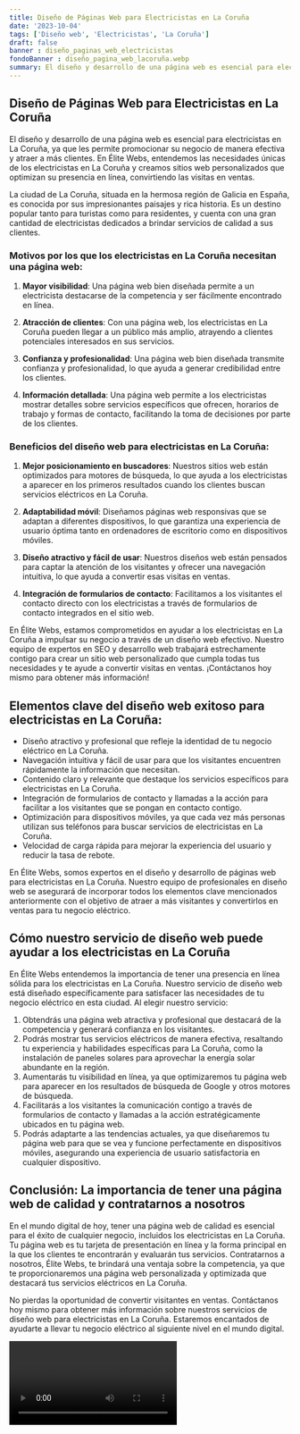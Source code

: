 ```yaml
---
title: Diseño de Páginas Web para Electricistas en La Coruña
date: '2023-10-04'
tags: ['Diseño web', 'Electricistas', 'La Coruña']
draft: false
banner : diseño_paginas_web_electricistas
fondoBanner : diseño_pagina_web_lacoruña.webp
summary: El diseño y desarrollo de una página web es esencial para electricistas en La Coruña, ya que les permite promocionar su negocio de manera efectiva y atraer a más clientes. En Élite Webs, entendemos las necesidades únicas de los electricistas en La Coruña y creamos sitios web personalizados que optimizan su presencia en línea, convirtiendo las visitas en ventas.
---
```


## Diseño de Páginas Web para Electricistas en La Coruña

El diseño y desarrollo de una página web es esencial para electricistas en La Coruña, ya que les permite promocionar su negocio de manera efectiva y atraer a más clientes. En Élite Webs, entendemos las necesidades únicas de los electricistas en La Coruña y creamos sitios web personalizados que optimizan su presencia en línea, convirtiendo las visitas en ventas.

La ciudad de La Coruña, situada en la hermosa región de Galicia en España, es conocida por sus impresionantes paisajes y rica historia. Es un destino popular tanto para turistas como para residentes, y cuenta con una gran cantidad de electricistas dedicados a brindar servicios de calidad a sus clientes.

### Motivos por los que los electricistas en La Coruña necesitan una página web:

1. **Mayor visibilidad**: Una página web bien diseñada permite a un electricista destacarse de la competencia y ser fácilmente encontrado en línea.

2. **Atracción de clientes**: Con una página web, los electricistas en La Coruña pueden llegar a un público más amplio, atrayendo a clientes potenciales interesados en sus servicios.

3. **Confianza y profesionalidad**: Una página web bien diseñada transmite confianza y profesionalidad, lo que ayuda a generar credibilidad entre los clientes.

4. **Información detallada**: Una página web permite a los electricistas mostrar detalles sobre servicios específicos que ofrecen, horarios de trabajo y formas de contacto, facilitando la toma de decisiones por parte de los clientes.

### Beneficios del diseño web para electricistas en La Coruña:

1. **Mejor posicionamiento en buscadores**: Nuestros sitios web están optimizados para motores de búsqueda, lo que ayuda a los electricistas a aparecer en los primeros resultados cuando los clientes buscan servicios eléctricos en La Coruña.

2. **Adaptabilidad móvil**: Diseñamos páginas web responsivas que se adaptan a diferentes dispositivos, lo que garantiza una experiencia de usuario óptima tanto en ordenadores de escritorio como en dispositivos móviles.

3. **Diseño atractivo y fácil de usar**: Nuestros diseños web están pensados para captar la atención de los visitantes y ofrecer una navegación intuitiva, lo que ayuda a convertir esas visitas en ventas.

4. **Integración de formularios de contacto**: Facilitamos a los visitantes el contacto directo con los electricistas a través de formularios de contacto integrados en el sitio web.

En Élite Webs, estamos comprometidos en ayudar a los electricistas en La Coruña a impulsar su negocio a través de un diseño web efectivo. Nuestro equipo de expertos en SEO y desarrollo web trabajará estrechamente contigo para crear un sitio web personalizado que cumpla todas tus necesidades y te ayude a convertir visitas en ventas. ¡Contáctanos hoy mismo para obtener más información!

<GifSeo />

<Cta />

## Elementos clave del diseño web exitoso para electricistas en La Coruña:

- Diseño atractivo y profesional que refleje la identidad de tu negocio eléctrico en La Coruña.
- Navegación intuitiva y fácil de usar para que los visitantes encuentren rápidamente la información que necesitan.
- Contenido claro y relevante que destaque los servicios específicos para electricistas en La Coruña.
- Integración de formularios de contacto y llamadas a la acción para facilitar a los visitantes que se pongan en contacto contigo.
- Optimización para dispositivos móviles, ya que cada vez más personas utilizan sus teléfonos para buscar servicios de electricistas en La Coruña.
- Velocidad de carga rápida para mejorar la experiencia del usuario y reducir la tasa de rebote.

En Élite Webs, somos expertos en el diseño y desarrollo de páginas web para electricistas en La Coruña. Nuestro equipo de profesionales en diseño web se asegurará de incorporar todos los elementos clave mencionados anteriormente con el objetivo de atraer a más visitantes y convertirlos en ventas para tu negocio eléctrico.

## Cómo nuestro servicio de diseño web puede ayudar a los electricistas en La Coruña

En Élite Webs entendemos la importancia de tener una presencia en línea sólida para los electricistas en La Coruña. Nuestro servicio de diseño web está diseñado específicamente para satisfacer las necesidades de tu negocio eléctrico en esta ciudad. Al elegir nuestro servicio:

1. Obtendrás una página web atractiva y profesional que destacará de la competencia y generará confianza en los visitantes.
2. Podrás mostrar tus servicios eléctricos de manera efectiva, resaltando tu experiencia y habilidades específicas para La Coruña, como la instalación de paneles solares para aprovechar la energía solar abundante en la región.
3. Aumentarás tu visibilidad en línea, ya que optimizaremos tu página web para aparecer en los resultados de búsqueda de Google y otros motores de búsqueda.
4. Facilitarás a los visitantes la comunicación contigo a través de formularios de contacto y llamadas a la acción estratégicamente ubicados en tu página web.
5. Podrás adaptarte a las tendencias actuales, ya que diseñaremos tu página web para que se vea y funcione perfectamente en dispositivos móviles, asegurando una experiencia de usuario satisfactoria en cualquier dispositivo.

## Conclusión: La importancia de tener una página web de calidad y contratarnos a nosotros

En el mundo digital de hoy, tener una página web de calidad es esencial para el éxito de cualquier negocio, incluidos los electricistas en La Coruña. Tu página web es tu tarjeta de presentación en línea y la forma principal en la que los clientes te encontrarán y evaluarán tus servicios. Contratarnos a nosotros, Élite Webs, te brindará una ventaja sobre la competencia, ya que te proporcionaremos una página web personalizada y optimizada que destacará tus servicios eléctricos en La Coruña.

No pierdas la oportunidad de convertir visitantes en ventas. Contáctanos hoy mismo para obtener más información sobre nuestros servicios de diseño web para electricistas en La Coruña. Estaremos encantados de ayudarte a llevar tu negocio eléctrico al siguiente nivel en el mundo digital.

<Video />

<CtaBot job='Electricistas' city='La Coruña'/>

<Gmaps query='La Coruña+españa+maps' />